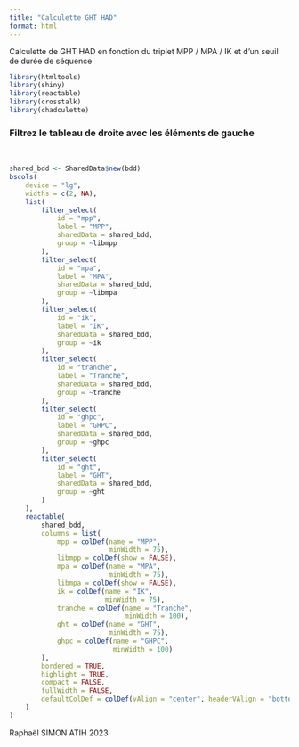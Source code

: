 ```yaml
---
title: "Calculette GHT HAD"
format: html
---
```


Calculette de GHT HAD en fonction du triplet MPP / MPA / IK et d'un seuil de durée de séquence

```r
library(htmltools)
library(shiny)
library(reactable)
library(crosstalk)
library(chadculette)
```

### Filtrez le tableau de droite avec les éléments de gauche

<br>

```r
shared_bdd <- SharedData$new(bdd)
bscols(
    device = "lg",
    widths = c(2, NA),
    list(
        filter_select(
            id = "mpp",
            label = "MPP",
            sharedData = shared_bdd,
            group = ~libmpp
        ),
        filter_select(
            id = "mpa",
            label = "MPA",
            sharedData = shared_bdd,
            group = ~libmpa
        ),
        filter_select(
            id = "ik",
            label = "IK",
            sharedData = shared_bdd,
            group = ~ik
        ),
        filter_select(
            id = "tranche",
            label = "Tranche",
            sharedData = shared_bdd,
            group = ~tranche
        ), 
        filter_select(
            id = "ghpc",
            label = "GHPC",
            sharedData = shared_bdd,
            group = ~ghpc
        ),
        filter_select(
            id = "ght",
            label = "GHT",
            sharedData = shared_bdd,
            group = ~ght
        )
    ),
    reactable(
        shared_bdd,
        columns = list(
            mpp = colDef(name = "MPP",
                         minWidth = 75),
            libmpp = colDef(show = FALSE),
            mpa = colDef(name = "MPA",
                         minWidth = 75),
            libmpa = colDef(show = FALSE),
            ik = colDef(name = "IK",
                        minWidth = 75),
            tranche = colDef(name = "Tranche",
                             minWidth = 100),
            ght = colDef(name = "GHT",
                         minWidth = 75),
            ghpc = colDef(name = "GHPC",
                          minWidth = 100)
        ),
        bordered = TRUE,
        highlight = TRUE,
        compact = FALSE,
        fullWidth = FALSE,
        defaultColDef = colDef(vAlign = "center", headerVAlign = "bottom")
    )
)
```

Raphaël SIMON ATIH 2023